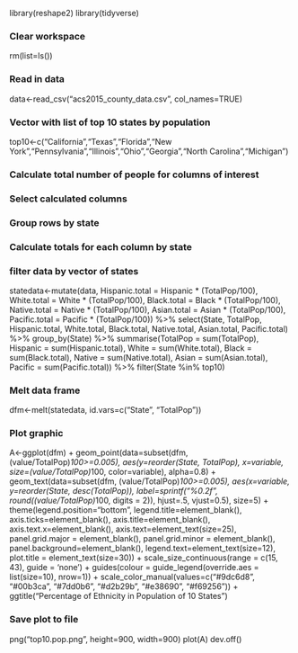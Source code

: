 library(reshape2)
library(tidyverse)

### Clear workspace
rm(list=ls())

### Read in data
data<-read_csv("acs2015_county_data.csv", col_names=TRUE)

### Vector with list of top 10 states by population
top10<-c("California","Texas","Florida","New York","Pennsylvania","Illinois","Ohio","Georgia","North Carolina","Michigan")

### Calculate total number of people for columns of interest
### Select calculated columns
### Group rows by state
### Calculate totals for each column by state
### filter data by vector of states
statedata<-mutate(data, Hispanic.total = Hispanic * (TotalPop/100), White.total = White * (TotalPop/100), Black.total = Black * (TotalPop/100), Native.total = Native * (TotalPop/100), Asian.total = Asian * (TotalPop/100), Pacific.total = Pacific * (TotalPop/100)) %>% select(State, TotalPop, Hispanic.total, White.total, Black.total, Native.total, Asian.total, Pacific.total) %>% group_by(State) %>% summarise(TotalPop = sum(TotalPop), Hispanic = sum(Hispanic.total), White = sum(White.total), Black = sum(Black.total), Native = sum(Native.total), Asian = sum(Asian.total), Pacific = sum(Pacific.total)) %>% filter(State %in% top10)

### Melt data frame
dfm<-melt(statedata, id.vars=c("State", "TotalPop"))

### Plot graphic
A<-ggplot(dfm) +
  geom_point(data=subset(dfm, (value/TotalPop)*100>=0.005), aes(y=reorder(State, TotalPop), x=variable, size=(value/TotalPop)*100, color=variable), alpha=0.8) +
  geom_text(data=subset(dfm, (value/TotalPop)*100>=0.005), aes(x=variable, y=reorder(State, desc(TotalPop)), label=sprintf("%0.2f", round((value/TotalPop)*100, digits = 2)), hjust=.5, vjust=0.5), size=5) +
  theme(legend.position="bottom", legend.title=element_blank(), axis.ticks=element_blank(), axis.title=element_blank(), axis.text.x=element_blank(), axis.text=element_text(size=25), panel.grid.major = element_blank(), panel.grid.minor = element_blank(), panel.background=element_blank(), legend.text=element_text(size=12), plot.title = element_text(size=30)) +
  scale_size_continuous(range = c(15, 43), guide = 'none') +
  guides(colour = guide_legend(override.aes = list(size=10), nrow=1)) +
  scale_color_manual(values=c("#9dc6d8", "#00b3ca", "#7dd0b6", "#d2b29b", "#e38690", "#f69256")) +
  ggtitle("Percentage of Ethnicity in Population of 10 States")

### Save plot to file
png("top10.pop.png", height=900, width=900)
plot(A)
dev.off()
